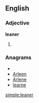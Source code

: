 ==English==

===Adjective===
'''leaner'''

# {{comparative of|[[lean]]}}

===Anagrams===
* {{alphagram|aeelnr}}
* [[Arleen#English|Arleen]]
* [[Arlene#English|Arlene]]
* [[learne#English|learne]]

[[simple:leaner]]